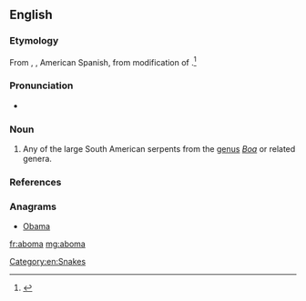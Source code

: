 ==English==
{{rfi}}
{{wikipedia|Boa constrictor}}
{{wikispecies|Boa}}
===Etymology===
From {{etyl|pt}}, {{etyl|fr}}, American Spanish, from modification of {{etyl|kwy}} {{term|mboma||python|lang=kwy}}.<ref>{{reference-book | last =| first = | authorlink =  | coauthors =  | editor =Gove, Philip Babcock    | others =  | title = Webster's Third International Dictionary of the English Language Unabridged | origdate =  | origyear = 1909 | origmonth =  | url =  | format =  | accessdate =  | accessyear =  | accessmonth =  | edition =  | date =  | year =1976  | month =  | publisher =G. & C. Merriam Co.  | location = Springfield, MA | language =  | id =  | doi = | isbn =0-87779-101-5 | lccn = | ol = | pages =4| chapter =  | chapterurl =  | quote =}}</ref>

===Pronunciation===
* {{a|US}} {{IPA|/əˈboʊ.mə/}}

===Noun===
{{en-noun}}

# Any of the large South American serpents from the [[genus]] ''[[Boa]]'' or related genera.

===References===
<references/>

===Anagrams===
* [[Obama#English|Obama]]

[[Category:en:Snakes]]

[[fr:aboma]]
[[mg:aboma]]